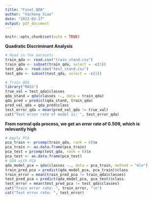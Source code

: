 ```yaml
---
title: "Final_QDA"
author: "Yacheng Xiao"
date: "2023-03-17"
output: pdf_document
---
```


```r
knitr::opts_chunk$set(echo = TRUE)
```
**Quadratic Discriminant Analysis**

```r
# Read in the datasets
train_qda <- read.csv("train_stand.csv")
train_qda <- subset(train_qda, select = -c(1))
test_qda <- read.csv("test_stand.csv")
test_qda <- subset(test_qda, select = -c(1))
```

```r
# Train QDA
library("MASS")
true_val = test_qda$classes
qda_stand = qda(classes ~., data = train_qda)
qda_pred = predict(qda_stand, train_qda)
pred_val_qda = qda_pred$class
test_error_qda = mean(pred_val_qda != true_val)
cat("Test error rate of model is: ", test_error_qda)
```
**From normal qda process, we get an error rate of 0.509, which is relevantly high**
```r
# Apply PCA
pca_train <- prcomp(train_qda, rank = 6)$x
pca_train <- as.data.frame(pca_train)
pca_test = prcomp(test_qda, rank = 6)$x
pca_test <- as.data.frame(pca_test)
# QDA with PCA
qda_model_pca = qda(classes ~., data = pca_train, method = "mle")
train_pred_pca = predict(qda_model_pca, pca_train)$class
train_error = mean(train_pred_pca != train_qda$classes)
test_pred_pca = predict(qda_model_pca, pca_test)$class
test_error = mean(test_pred_pca != test_qda$classes)
cat("Train error rate: ", train_error, "\n")
cat("Test error rate: ", test_error)
```

